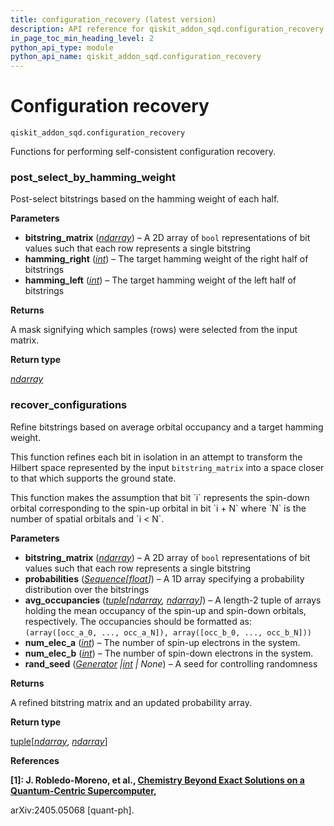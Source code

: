 ```yaml
---
title: configuration_recovery (latest version)
description: API reference for qiskit_addon_sqd.configuration_recovery in the latest version of qiskit-addon-sqd
in_page_toc_min_heading_level: 2
python_api_type: module
python_api_name: qiskit_addon_sqd.configuration_recovery
---
```


<span id="module-qiskit_addon_sqd.configuration_recovery" />

<span id="configuration-recovery-qiskit-addon-sqd-configuration-recovery" />

# Configuration recovery

`qiskit_addon_sqd.configuration_recovery`

Functions for performing self-consistent configuration recovery.

### post\_select\_by\_hamming\_weight

<Function id="qiskit_addon_sqd.configuration_recovery.post_select_by_hamming_weight" github="https://github.com/Qiskit/qiskit-addon-sqd/tree/stable/0.10/qiskit_addon_sqd/configuration_recovery.py#L25-L49" signature="post_select_by_hamming_weight(bitstring_matrix, *, hamming_right, hamming_left)">
  Post-select bitstrings based on the hamming weight of each half.

  **Parameters**

  *   **bitstring\_matrix** ([*ndarray*](https://numpy.org/doc/stable/reference/generated/numpy.ndarray.html#numpy.ndarray "(in NumPy v2.2)")) – A 2D array of `bool` representations of bit values such that each row represents a single bitstring
  *   **hamming\_right** ([*int*](https://docs.python.org/3/library/functions.html#int "(in Python v3.13)")) – The target hamming weight of the right half of bitstrings
  *   **hamming\_left** ([*int*](https://docs.python.org/3/library/functions.html#int "(in Python v3.13)")) – The target hamming weight of the left half of bitstrings

  **Returns**

  A mask signifying which samples (rows) were selected from the input matrix.

  **Return type**

  [*ndarray*](https://numpy.org/doc/stable/reference/generated/numpy.ndarray.html#numpy.ndarray "(in NumPy v2.2)")
</Function>

### recover\_configurations

<Function id="qiskit_addon_sqd.configuration_recovery.recover_configurations" github="https://github.com/Qiskit/qiskit-addon-sqd/tree/stable/0.10/qiskit_addon_sqd/configuration_recovery.py#L52-L121" signature="recover_configurations(bitstring_matrix, probabilities, avg_occupancies, num_elec_a, num_elec_b, rand_seed=None)">
  Refine bitstrings based on average orbital occupancy and a target hamming weight.

  This function refines each bit in isolation in an attempt to transform the Hilbert space represented by the input `bitstring_matrix` into a space closer to that which supports the ground state.

  <Admonition title="Note" type="note">
    This function makes the assumption that bit `i` represents the spin-down orbital corresponding to the spin-up orbital in bit `i + N` where `N` is the number of spatial orbitals and `i < N`.
  </Admonition>

  **Parameters**

  *   **bitstring\_matrix** ([*ndarray*](https://numpy.org/doc/stable/reference/generated/numpy.ndarray.html#numpy.ndarray "(in NumPy v2.2)")) – A 2D array of `bool` representations of bit values such that each row represents a single bitstring
  *   **probabilities** ([*Sequence*](https://docs.python.org/3/library/collections.abc.html#collections.abc.Sequence "(in Python v3.13)")*\[*[*float*](https://docs.python.org/3/library/functions.html#float "(in Python v3.13)")*]*) – A 1D array specifying a probability distribution over the bitstrings
  *   **avg\_occupancies** ([*tuple*](https://docs.python.org/3/library/stdtypes.html#tuple "(in Python v3.13)")*\[*[*ndarray*](https://numpy.org/doc/stable/reference/generated/numpy.ndarray.html#numpy.ndarray "(in NumPy v2.2)")*,* [*ndarray*](https://numpy.org/doc/stable/reference/generated/numpy.ndarray.html#numpy.ndarray "(in NumPy v2.2)")*]*) – A length-2 tuple of arrays holding the mean occupancy of the spin-up and spin-down orbitals, respectively. The occupancies should be formatted as: `(array([occ_a_0, ..., occ_a_N]), array([occ_b_0, ..., occ_b_N]))`
  *   **num\_elec\_a** ([*int*](https://docs.python.org/3/library/functions.html#int "(in Python v3.13)")) – The number of spin-up electrons in the system.
  *   **num\_elec\_b** ([*int*](https://docs.python.org/3/library/functions.html#int "(in Python v3.13)")) – The number of spin-down electrons in the system.
  *   **rand\_seed** ([*Generator*](https://numpy.org/doc/stable/reference/random/generator.html#numpy.random.Generator "(in NumPy v2.2)")  *|*[*int*](https://docs.python.org/3/library/functions.html#int "(in Python v3.13)") *| None*) – A seed for controlling randomness

  **Returns**

  A refined bitstring matrix and an updated probability array.

  **Return type**

  [tuple](https://docs.python.org/3/library/stdtypes.html#tuple "(in Python v3.13)")\[[*ndarray*](https://numpy.org/doc/stable/reference/generated/numpy.ndarray.html#numpy.ndarray "(in NumPy v2.2)"), [*ndarray*](https://numpy.org/doc/stable/reference/generated/numpy.ndarray.html#numpy.ndarray "(in NumPy v2.2)")]

  **References**

  **\[1]: J. Robledo-Moreno, et al., [Chemistry Beyond Exact Solutions on a Quantum-Centric Supercomputer](https://arxiv.org/abs/2405.05068),**

  arXiv:2405.05068 \[quant-ph].
</Function>

